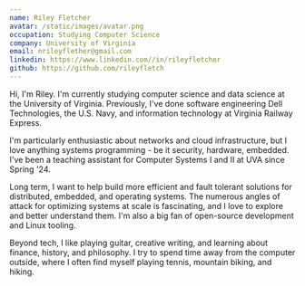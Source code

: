 ```yaml
---
name: Riley Fletcher
avatar: /static/images/avatar.png
occupation: Studying Computer Science
company: University of Virginia
email: nrileyflether@gmail.com
linkedin: https://www.linkedin.com//in/rileyfletcher
github: https://github.com/rileyfletch
---
```


Hi, I'm Riley. I'm currently studying computer science and data science at the University of Virginia. Previously, I've done software 
engineering Dell Technologies, the U.S. Navy, and information technology at Virginia Railway Express.

I'm particularly enthusiastic about networks and cloud infrastructure, but I love anything systems programming - be it security, hardware, 
embedded. I've been a teaching assistant for Computer Systems I and II at UVA since Spring '24.

Long term, I want to help build more efficient and fault tolerant solutions for distributed, embedded, and operating systems. 
The numerous angles of attack for optimizing systems at scale is fascinating, and I love to explore and better understand them. 
I'm also a big fan of open-source development and Linux tooling.

Beyond tech, I like playing guitar, creative writing, and learning about finance, history, and philosophy. I try to spend time away
from the computer outside, where I often find myself playing tennis, mountain biking, and hiking. 